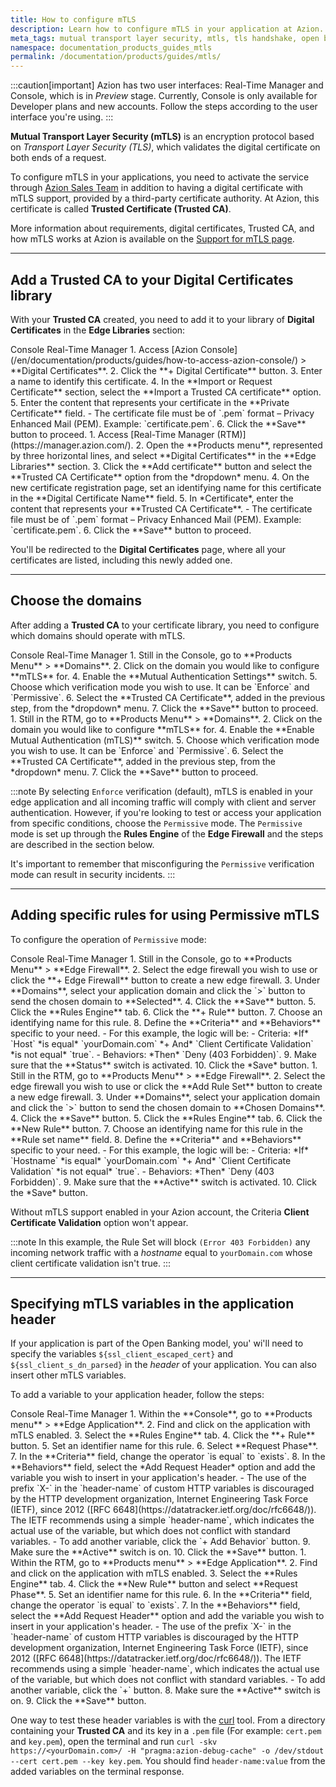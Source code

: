 ```yaml
---
title: How to configure mTLS
description: Learn how to configure mTLS in your application at Azion.
meta_tags: mutual transport layer security, mtls, tls handshake, open banking, certificates, digital certificates
namespace: documentation_products_guides_mtls
permalink: /documentation/products/guides/mtls/
---
```



:::caution[important]
Azion has two user interfaces: Real-Time Manager and Console, which is in *Preview* stage. Currently, Console is only available for Developer plans and new accounts. Follow the steps according to the user interface you're using.
:::

**Mutual Transport Layer Security (mTLS)** is an encryption protocol based on *Transport Layer Security (TLS)*, which validates the digital certificate on both ends of a request.

To configure mTLS in your applications, you need to activate the service through [Azion Sales Team](https://www.azion.com/en/contact-sales/) in addition to having a digital certificate with mTLS support, provided by a third-party certificate authority. At Azion, this certificate is called **Trusted Certificate (Trusted CA)**.

More information about requirements, digital certificates, Trusted CA, and how mTLS works at Azion is available on the [Support for mTLS page](/en/documentation/products/secure/edge-firewall/mtls/).

---

## Add a Trusted CA to your Digital Certificates library

With your **Trusted CA** created, you need to add it to your library of **Digital Certificates** in the **Edge Libraries** section:

<Tabs client:visible>
    <Fragment slot="tab.console">Console</Fragment>
    <Fragment slot="tab.rtm">Real-Time Manager</Fragment>

<Fragment slot="panel.console">
1. Access [Azion Console](/en/documentation/products/guides/how-to-access-azion-console/) > **Digital Certificates**.
2. Click the **+ Digital Certificate** button.
3. Enter a name to identify this certificate.
4. In the **Import or Request Certificate** section, select the **Import a Trusted CA certificate** option.
5. Enter the content that represents your certificate in the **Private Certificate** field.
- The certificate file must be of `.pem` format – Privacy Enhanced Mail (PEM). Example: `certificate.pem`.
6. Click the **Save** button to proceed.
</Fragment>

<Fragment slot="panel.rtm">
1. Access [Real-Time Manager (RTM)](https://manager.azion.com/).
2. Open the **Products menu**, represented by three horizontal lines, and select **Digital Certificates** in the **Edge Libraries** section.
3. Click the **Add certificate** button and select the **Trusted CA Certificate** option from the *dropdown* menu.
4. On the new certificate registration page, set an identifying name for this certificate in the **Digital Certificate Name** field.
5. In *Certificate*, enter the content that represents your **Trusted CA Certificate**.
- The certificate file must be of `.pem` format – Privacy Enhanced Mail (PEM). Example: `certificate.pem`.
6. Click the **Save** button to proceed.
</Fragment>

</Tabs>

You'll be redirected to the **Digital Certificates** page, where all your certificates are listed, including this newly added one.

---

## Choose the domains

After adding a **Trusted CA** to your certificate library, you need to configure which domains should operate with mTLS.

<Tabs client:visible>
    <Fragment slot="tab.console">Console</Fragment>
    <Fragment slot="tab.rtm">Real-Time Manager</Fragment>

<Fragment slot="panel.console">
1. Still in the Console, go to **Products Menu** > **Domains**.
2. Click on the domain you would like to configure **mTLS** for.
4. Enable the **Mutual Authentication Settings** switch.
5. Choose which verification mode you wish to use. It can be `Enforce` and `Permissive`.
6. Select the **Trusted CA Certificate**, added in the previous step, from the *dropdown* menu.
7. Click the **Save** button to proceed.
</Fragment>

<Fragment slot="panel.rtm">
1. Still in the RTM, go to **Products Menu** > **Domains**.
2. Click on the domain you would like to configure **mTLS** for.
4. Enable the **Enable Mutual Authentication (mTLS)** switch.
5. Choose which verification mode you wish to use. It can be `Enforce` and `Permissive`.
6. Select the **Trusted CA Certificate**, added in the previous step, from the *dropdown* menu.
7. Click the **Save** button to proceed.
</Fragment>

</Tabs>

:::note
By selecting `Enforce` verification (default), mTLS is enabled in your edge application and all incoming traffic will comply with client and server authentication. 
However, if you're looking to test or access your application from specific conditions, choose the `Permissive` mode. The `Permissive` mode is set up through the **Rules Engine** of the **Edge Firewall** and the steps are described in the section below.

It's important to remember that misconfiguring the `Permissive` verification mode can result in security incidents.
:::

---

## Adding specific rules for using Permissive mTLS

To configure the operation of `Permissive` mode: 

<Tabs client:visible>
    <Fragment slot="tab.console">Console</Fragment>
    <Fragment slot="tab.rtm">Real-Time Manager</Fragment>

<Fragment slot="panel.console">
1. Still in the Console, go to **Products Menu** > **Edge Firewall**.
2. Select the edge firewall you wish to use or click the **+ Edge Firewall** button to create a new edge firewall.
3. Under **Domains**, select your application domain and click the `>` button to send the chosen domain to **Selected**.
4. Click the **Save** button.
5. Click the **Rules Engine** tab.
6. Click the **+ Rule** button.
7. Choose an identifying name for this rule.
8. Define the **Criteria** and **Behaviors** specific to your need.
- For this example, the logic will be:
    - Criteria: *If* `Host` *is equal* `yourDomain.com` *+ And* `Client Certificate Validation` *is not equal* `true`.
    - Behaviors: *Then* `Deny (403 Forbidden)`.
9. Make sure that the **Status** switch is activated.
10. Click the *Save* button.
</Fragment>

<Fragment slot="panel.rtm">
1. Still in the RTM, go to **Products Menu** > **Edge Firewall**.
2. Select the edge firewall you wish to use or click the **Add Rule Set** button to create a new edge firewall.
3. Under **Domains**, select your application domain and click the `>` button to send the chosen domain to **Chosen Domains**.
4. Click the **Save** button.
5. Click the **Rules Engine** tab.
6. Click the **New Rule** button.
7. Choose an identifying name for this rule in the **Rule set name** field.
8. Define the **Criteria** and **Behaviors** specific to your need.
- For this example, the logic will be:
    - Criteria: *If* `Hostname` *is equal* `yourDomain.com` *+ And* `Client Certificate Validation` *is not equal* `true`.
    - Behaviors: *Then* `Deny (403 Forbidden)`.
9. Make sure that the **Active** switch is activated.
10. Click the *Save* button.
</Fragment>

</Tabs>

Without mTLS support enabled in your Azion account, the Criteria **Client Certificate Validation** option won't appear.

:::note
In this example, the Rule Set will block `(Error 403 Forbidden)` any incoming network traffic with a *hostname* equal to `yourDomain.com` whose client certificate validation isn't true.
:::

---

## Specifying mTLS variables in the application header

If your application is part of the Open Banking model, you' wi'll need to specify the variables `${ssl_client_escaped_cert}` and `${ssl_client_s_dn_parsed}` in the *header* of your application. You can also insert other mTLS variables.

<LinkButton link="/en/documentation/products/build/edge-application/rules-engine/" label="go to the list of available variables" severity="secondary" />

To add a variable to your application header, follow the steps:

<Tabs client:visible>
    <Fragment slot="tab.console">Console</Fragment>
    <Fragment slot="tab.rtm">Real-Time Manager</Fragment>

<Fragment slot="panel.console">
1. Within the **Console**, go to **Products menu** > **Edge Application**.
2. Find and click on the application with mTLS enabled.
3. Select the **Rules Engine** tab.
4. Click the **+ Rule** button.
5. Set an identifier name for this rule.
6. Select **Request Phase**.
7. In the **Criteria** field, change the operator `is equal` to `exists`.
8. In the **Behaviors** field, select the *Add Request Header* option and add the variable you wish to insert in your application's header.
- The use of the prefix `X-` in the `header-name` of custom HTTP variables is discouraged by the HTTP development organization, Internet Engineering Task Force (IETF), since 2012 ([RFC 6648](https://datatracker.ietf.org/doc/rfc6648/)). The IETF recommends using a simple `header-name`, which indicates the actual use of the variable, but which does not conflict with standard variables.
- To add another variable, click the `+ Add Behavior` button.
9. Make sure the **Active** switch is on.
10. Click the **Save** button.
</Fragment>

<Fragment slot="panel.rtm">
1. Within the RTM, go to **Products menu** > **Edge Application**.
2. Find and click on the application with mTLS enabled.
3. Select the **Rules Engine** tab.
4. Click the **New Rule** button and select **Request Phase**.
5. Set an identifier name for this rule.
6. In the **Criteria** field, change the operator `is equal` to `exists`.
7. In the **Behaviors** field, select the **Add Request Header** option and add the variable you wish to insert in your application's header.
- The use of the prefix `X-` in the `header-name` of custom HTTP variables is discouraged by the HTTP development organization, Internet Engineering Task Force (IETF), since 2012 ([RFC 6648](https://datatracker.ietf.org/doc/rfc6648/)). The IETF recommends using a simple `header-name`, which indicates the actual use of the variable, but which does not conflict with standard variables.
- To add another variable, click the `+` button.
8. Make sure the **Active** switch is on.
9. Click the **Save** button.
</Fragment>

</Tabs>

One way to test these header variables is with the [curl](https://curl.se/) tool. From a directory containing your **Trusted CA** and its key in a `.pem` file (For example: `cert.pem` and `key.pem`), open the terminal and run `curl -skv https://<yourDomain.com>/ -H "pragma:azion-debug-cache" -o /dev/stdout --cert cert.pem --key key.pem`. You should find `header-name:value` from the added variables on the terminal response.


